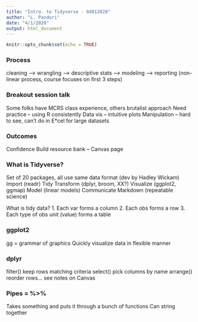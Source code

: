```yaml
---
title: "Intro. to Tidyverse - 04012020"
author: "L. Pandori"
date: "4/1/2020"
output: html_document
---
```


```r
knitr::opts_chunk$set(echo = TRUE)
```

### Process
cleaning --> wrangling --> descriptive stats --> modeling --> reporting
(non-linear process, course focuses on first 3 steps)

### Breakout session talk
Some folks have MCRS class experience, others brutalist approach
Need practice -- using R consistently
Data vis -- intuitive plots
Manipulation -- hard to see, can't do in E*cel for large datasets

### Outcomes
Confidence
Build resource bank -- Canvas page

### What is Tidyverse?
Set of 20 packages, all use same data format (dev by Hadley Wickam)
Import (readr)
Tidy
  Transform (dplyr, broom, XX?)
  Visualize (ggplot2, ggmap)
  Model (linear models)
Communicate 
  Markdown (repeatable science)
  
What is tidy data?
  1. Each var forms a column
  2. Each obs forms a row
  3. Each type of obs unit (value) forms a table
  
### ggplot2
gg = grammar of graphics
Quickly visualize data in flexible manner

### dplyr
filter() keep rows matching criteria
select() pick columns by name
arrange() reorder rows...
see notes on Canvas

### Pipes = %>%
Takes something and puts it through a bunch of functions
Can string together









